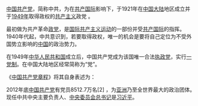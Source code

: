 [[中国共产党|中国共产党]]，简称中共，为在[[共产国际|共产国际]]影响下，于1921年在[[中国大陆|中国大陆]]地区成立并于[[1949年|1949年]]取得政权的[[共产主义|共产主义]]政党 。

最初做为共产革命[[政党|政党]]，是[[国际共产主义运动|国际共产主义运动]]的一部份并受[[共产国际|共产国际]]的指挥。1940年代起，中共意识到，若要取得政权，唯一的机会是要将自己定位为不受外国势立影响的[[中国|中国]]的政治势力。

在1949年[[中华人民共和国|中华人民共和国]]成立后，中国共产党成为该国唯一合法[[执政党|执政党]]，实行[[一党制|一党制]]。在中国大陆地区经常简称为“党”。

《[[中国共产党章程|中国共产党章程]]》将其自身表述为：{{cquote| 中国[[工人阶级|工人阶级]]的先锋队，同时是中国人民和中华民族的先锋队，是中国特色社会主义事业的领导核心，代表中国先进生产力的发展要求，代表中国先进文化的前进方向，代表中国最广大人民的根本利益。党的最高理想和最终目标是实现[[共产主义|共产主义]]。}}

2012年底[[中国共产党|中国共产党]]有党员8512.7万名[2] ，为[[亚洲|亚洲]]乃至全世界最大的政治团体。现任中共中央主要负责人、[[中国共产党中央委员会总书记|中央委员会总书记]]是[[习近平|习近平]]。